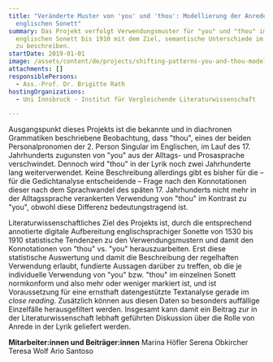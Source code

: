 ```yaml
---
title: "Veränderte Muster von 'you' und 'thou': Modellierung der Anrede im
  englischen Sonett"
summary: Das Projekt verfolgt Verwendungsmuster für "you" und "thou" im
  englischen Sonett bis 1910 mit dem Ziel, semantische Unterschiede im Gebrauch
  zu beschreiben.
startDate: 2019-01-01
image: /assets/content/de/projects/shifting-patterns-you-and-thou-modelling-address-english-sonnet/rath_you_thou_diagramm.png
attachments: []
responsiblePersons:
  - Ass.-Prof. Dr. Brigitte Rath
hostingOrganizations:
  - Uni Innsbruck - Institut für Vergleichende Literaturwissenschaft

---
```

Ausgangspunkt dieses Projekts ist die bekannte und in diachronen Grammatiken beschriebene Beobachtung, dass "thou", eines der beiden Personalpronomen der 2. Person Singular im Englischen, im Lauf des 17. Jahrhunderts zugunsten von "you" aus der Alltags- und Prosasprache verschwindet. Dennoch wird "thou" in der Lyrik noch zwei Jahrhunderte lang weiterverwendet. Keine Beschreibung allerdings gibt es bisher für die – für die Gedichtanalyse entscheidende – Frage nach den Konnotationen dieser nach dem Sprachwandel des späten 17. Jahrhunderts nicht mehr in der Alltagssprache verankerten Verwendung von "thou" im Kontrast zu "you", obwohl diese Differenz bedeutungstragend ist.

Literaturwissenschaftliches Ziel des Projekts ist, durch die entsprechend annotierte digitale Aufbereitung englischsprachiger Sonette von 1530 bis 1910 statistische Tendenzen zu den Verwendungsmustern und damit den Konnotationen von "thou" vs. "you" herauszuarbeiten. Erst diese statistische Auswertung und damit die Beschreibung der regelhaften Verwendung erlaubt, fundierte Aussagen darüber zu treffen, ob die je individuelle Verwendung von "you" bzw. "thou" im einzelnen Sonett normkonform und also mehr oder weniger markiert ist, und ist Voraussetzung für eine ernsthaft datengestützte Textanalyse gerade im _close reading_. Zusätzlich können aus diesen Daten so besonders auffällige Einzelfälle herausgefiltert werden. Insgesamt kann damit ein Beitrag zur in der Literaturwissenschaft lebhaft geführten Diskussion über die Rolle von Anrede in der Lyrik geliefert werden.

**Mitarbeiter:innen und Beiträger:innen**
Marina Höfler
Serena Obkircher
Teresa Wolf
Ario Santoso

